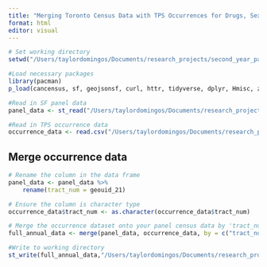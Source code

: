 ```yaml
---
title: "Merging Toronto Census Data with TPS Occurrences for Drugs, Sex Work, Gambling"
format: html
editor: visual
---
```


```r
# Set working directory 
setwd("/Users/taylordomingos/Documents/research_projects/second_year_paper/coding_files")

#Load necessary packages
library(pacman)
p_load(cancensus, sf, geojsonsf, curl, httr, tidyverse, dplyr, Hmisc, zoo)

#Read in SF panel data
panel_data <- st_read("/Users/taylordomingos/Documents/research_projects/second_year_paper/raw_data/panel_data_annual.geojson")

#Read in TPS occurrence data
occurrence_data <- read.csv("/Users/taylordomingos/Documents/research_projects/second_year_paper/raw_data/to_occurrence_counts.csv")
```

## Merge occurrence data

```r
# Rename the column in the data frame
panel_data <- panel_data %>%
    rename(tract_num = geouid_21) 

# Ensure the column is character type
occurrence_data$tract_num <- as.character(occurrence_data$tract_num)

# Merge the occurrence dataset onto your panel census data by 'tract_num' and 'year'
full_annual_data <- merge(panel_data, occurrence_data, by = c("tract_num", "year"), all.x = TRUE)

#Write to working directory
st_write(full_annual_data,"/Users/taylordomingos/Documents/research_projects/second_year_paper/raw_data/panel_data_annual.geojson")

```
